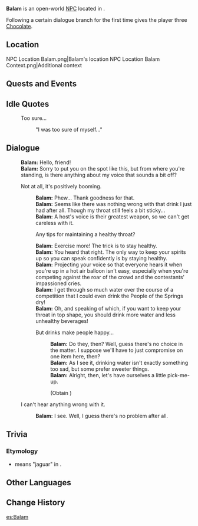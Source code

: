 {{Meta
<!-- Remove this template after adding the missing info -->
|missing_NPC_profile  = yes
}}
{{Character Infobox
|type             = Open-World NPC
|image            = NPC Balam.png
|realname         = 
|deceased         = 
|region           = Natlan
|location         = Natlan
|affiliation      = Children of Echoes
|title            = Organizer

|ancestry         = <!-- Clan/family -->
|father           = 
|mother           = 
|spouse           = 
|sibling          = 
|child            = 
|relative         = 

|voiceEN          = 
|voiceCN          = 
|voiceJP          = 
|voiceKR          = 
|dialoguereward   = {{Card|Chocolate|3}}
}}
'''Balam''' is an open-world [[NPC]] located in {{Location|Stadium of the Sacred Flame}}.

Following a certain dialogue branch for the first time gives the player three [[Chocolate]].

==Location==
<gallery>
NPC Location Balam.png|Balam's location
NPC Location Balam Context.png|Additional context
</gallery>
<!--
==Profile==
Detailed story/lore information goes here.
''(To be added.)''

===Appearance===
Keep appearance section short and concise. Limit to 2 paragraphs with 3-4 sentences each.
''(To be added.)''
-->
==Quests and Events==
{{Quests and Events}}

==Idle Quotes==
{{Dialogue Start}}
: {{DIcon|Idle}} Too sure...
:: {{A|VO Balam 01.ogg}} "I was too sure of myself..."
{{Dialogue End}}

==Dialogue==
{{Dialogue Start}}
:'''Balam:''' Hello, friend!
:'''Balam:''' Sorry to put you on the spot like this, but from where you're standing, is there anything about my voice that sounds a bit off?
:{{DIcon}} Not at all, it's positively booming.
::'''Balam:''' Phew... Thank goodness for that.
::'''Balam:''' Seems like there was nothing wrong with that drink I just had after all. Though my throat still feels a bit sticky...
::'''Balam:''' A host's voice is their greatest weapon, so we can't get careless with it.
::{{DIcon}} Any tips for maintaining a healthy throat?
::'''Balam:''' Exercise more! The trick is to stay healthy.
::'''Balam:''' You heard that right. The only way to keep your spirits up so you can speak confidently is by staying healthy.
::'''Balam:''' Projecting your voice so that everyone hears it when you're up in a hot air balloon isn't easy, especially when you're competing against the roar of the crowd and the contestants' impassioned cries.
::'''Balam:''' I get through so much water over the course of a competition that I could even drink the People of the Springs dry!
::'''Balam:''' Oh, and speaking of which, if you want to keep your throat in top shape, you should drink more water and less unhealthy beverages!
::{{DIcon|Reward}} But drinks make people happy...
:::'''Balam:''' Do they, then? Well, guess there's no choice in the matter. I suppose we'll have to just compromise on one item here, then?
:::'''Balam:''' As I see it, drinking water isn't exactly something too sad, but some prefer sweeter things.
:::'''Balam:''' Alright, then, let's have ourselves a little pick-me-up.
:::;(Obtain {{Item|Chocolate|x=3}})
:{{DIcon}} I can't hear anything wrong with it.
::'''Balam:''' I see. Well, I guess there's no problem after all.
{{Dialogue End}}
<!--
==Event Dialogue==
===Event Name===
{{Dialogue Start}}
:'''Balam:'''
{{Dialogue End}}
-->
==Trivia==

=== Etymology ===
* {{Wt|bʼalam|Balam}} means "jaguar" in {{W|Kʼicheʼ language}}.
==Other Languages==
{{Other Languages|default_hidden=1
|en      = Balam
|zhs     = 帕兰
|zhs_rm  = Pàlán
|zht     = 帕蘭
|zht_rm  = Pàlán
|ja      = バラム
|ko      = 발람
|es      = Balam
|fr      = Balam
|ru      = Балам
|th      = Balam
|vi      = Balam
|de      = Balam
|id      = Balam
|pt      = Balam
|tr      = Balam
|it      = Balam
}}

==Change History==
{{Change History|5.0}}
<!--
==References==
{{Reflist}}
-->

[[es:Balam]]